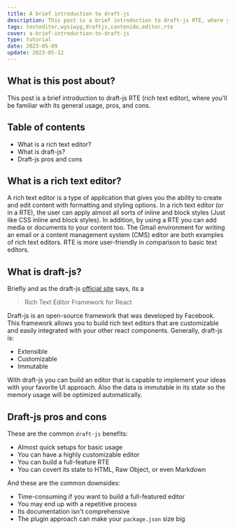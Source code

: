 ```yaml
---
title: A brief introduction to draft-js
description: This post is a brief introduction to draft-js RTE, where you'll be familiar with its general usage, pros, and cons.
tags: texteditor,wysiwyg,draftjs,contenido,editor,rte
cover: a-brief-introduction-to-draft-js
type: tutorial
date: 2023-05-09
update: 2023-05-12
---
```


## What is this post about?

This post is a brief introduction to draft-js RTE (rich text editor), where you'll be familiar with its general usage, pros, and cons.

<BlogSuggest
  coverAlt='A poster of different text editors icons'
  link='an-introduction-to-text-editors-for-web-developers'
/>

## Table of contents

- What is a rich text editor?
- What is draft-js?
- Draft-js pros and cons

## What is a rich text editor?

A rich text editor is a type of application that gives you the ability to create and edit content with formatting and styling options.
In a rich text editor (or in a RTE), the user can apply almost all sorts of inline and block styles (Just like CSS inline and block styles).
In addition, by using a RTE you can add media or documents to your content too. The Gmail environment for writing an email
or a content management system (CMS) editor are both examples of rich text editors. RTE is more user-friendly in comparison to basic text
editors.

## What is draft-js?

Briefly and as the draft-js [official site](https://draftjs.org/) says, its a

> Rich Text Editor Framework for React

Draft-js is an open-source framework that was developed by Facebook. This framework allows you to build rich text editors that are
customizable and easily integrated with your other react components. Generally, draft-js is:

- Extensible
- Customizable
- Immutable

With draft-js you can build an editor that is capable to implement your ideas with your favorite UI approach. Also the data is immutable
in its state so the memory usage will be optimized automatically.

## Draft-js pros and cons

These are the common `draft-js` benefits:

- Almost quick setups for basic usage
- You can have a highly customizable editor
- You can build a full-feature RTE
- You can covert its state to HTML, Raw Object, or even Markdown

And these are the common downsides:

- Time-consuming if you want to build a full-featured editor
- You may end up with a repetitive process
- Its documentation isn't comprehensive
- The plugin approach can make your `package.json` size big

